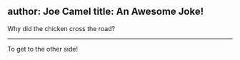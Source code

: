 author: Joe Camel
title: An Awesome Joke!
---

Why did the chicken cross the road?

---

To get to the other side!

